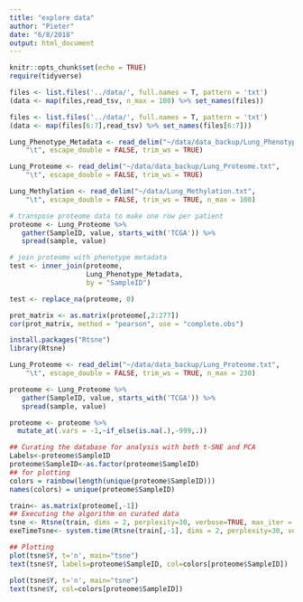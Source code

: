 ```yaml
---
title: "explore data"
author: "Pieter"
date: "6/8/2018"
output: html_document
---
```


```r
knitr::opts_chunk$set(echo = TRUE)
require(tidyverse)
```

```r

files <- list.files('../data/', full.names = T, pattern = 'txt')
(data <- map(files,read_tsv, n_max = 100) %>% set_names(files))

files <- list.files('../data/', full.names = T, pattern = 'txt')
(data <- map(files[6:7],read_tsv) %>% set_names(files[6:7]))

Lung_Phenotype_Metadata <- read_delim("~/data/data_backup/Lung_Phenotype_Metadata.txt", 
    "\t", escape_double = FALSE, trim_ws = TRUE)

Lung_Proteome <- read_delim("~/data/data_backup/Lung_Proteome.txt", 
    "\t", escape_double = FALSE, trim_ws = TRUE)

Lung_Methylation <- read_delim("~/data/Lung_Methylation.txt", 
    "\t", escape_double = FALSE, trim_ws = TRUE, n_max = 100)

```

```r

# transpose proteome data to make one row per patient
proteome <- Lung_Proteome %>%
   gather(SampleID, value, starts_with('TCGA')) %>% 
   spread(sample, value) 

# join proteome with phenotype metadata
test <- inner_join(proteome,
                   Lung_Phenotype_Metadata, 
                   by = "SampleID")

```



```r

test <- replace_na(proteome, 0)

prot_matrix <- as.matrix(proteome[,2:277])
cor(prot_matrix, method = "pearson", use = "complete.obs")

```

```r
install.packages("Rtsne")
library(Rtsne)

Lung_Proteome <- read_delim("~/data/data_backup/Lung_Proteome.txt", 
    "\t", escape_double = FALSE, trim_ws = TRUE, n_max = 230)

proteome <- Lung_Proteome %>%
   gather(SampleID, value, starts_with('TCGA')) %>% 
   spread(sample, value) 

proteome <- proteome %>% 
  mutate_at(.vars = -1,~if_else(is.na(.),-999,.))

## Curating the database for analysis with both t-SNE and PCA
Labels<-proteome$SampleID
proteome$SampleID<-as.factor(proteome$SampleID)
## for plotting
colors = rainbow(length(unique(proteome$SampleID)))
names(colors) = unique(proteome$SampleID)

train<- as.matrix(proteome[,-1])
## Executing the algorithm on curated data
tsne <- Rtsne(train, dims = 2, perplexity=30, verbose=TRUE, max_iter = 500)
exeTimeTsne<- system.time(Rtsne(train[,-1], dims = 2, perplexity=30, verbose=TRUE, max_iter = 500))

## Plotting
plot(tsne$Y, t='n', main="tsne")
text(tsne$Y, labels=proteome$SampleID, col=colors[proteome$SampleID])

plot(tsne$Y, t='n', main="tsne")
text(tsne$Y, col=colors[proteome$SampleID])
```












